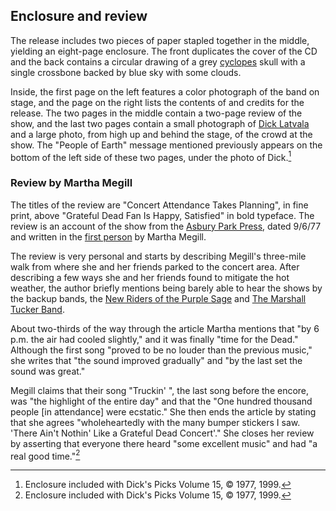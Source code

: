 
==Enclosure and review==

The release includes two pieces of paper stapled together in the middle, yielding an eight-page enclosure.  The front duplicates the cover of the CD and the back contains a circular drawing of a grey [[Cyclopes|cyclopes]] skull with a single crossbone backed by blue sky with some clouds.

Inside, the first page on the left features a color photograph of the band on stage, and the page on the right lists the contents of and credits for the release.  The two pages in the middle contain a two-page review of the show, and the last two pages contain a small photograph of [[Dick Latvala]] and a large photo, from high up and behind the stage, of the crowd at the show.  The "People of Earth" message mentioned previously appears on the bottom of the left side of these two pages, under the photo of Dick.<ref>Enclosure included with Dick's Picks Volume 15, &copy; 1977, 1999.</ref>

===Review by Martha Megill===

The titles of the review are "Concert Attendance Takes Planning", in fine print, above "Grateful Dead Fan Is Happy, Satisfied" in bold typeface.  The review is an account of the show from the [[Asbury Park Press]], dated 9/6/77 and written in the [[First-person narrative|first person]] by Martha Megill.

The review is very personal and starts by describing Megill's three-mile walk from where she and her friends parked to the concert area.  After describing a few ways she and her friends found to mitigate the hot weather, the author briefly mentions being barely able to hear the shows by the backup bands, the [[New Riders of the Purple Sage]] and [[The Marshall Tucker Band]].

About two-thirds of the way through the article Martha mentions that "by 6 p.m. the air had cooled slightly," and it was finally "time for the Dead."  Although the first song "proved to be no louder than the previous music," she writes that "the sound improved gradually" and "by the last set the sound was great."

Megill claims that their song "Truckin' ", the last song before the encore, was "the highlight of the entire day" and that the "One hundred thousand people [in attendance] were ecstatic."  She then ends the article by stating that she agrees "wholeheartedly with the many bumper stickers I saw.  'There Ain't Nothin' Like a Grateful Dead Concert'."  She closes her review by asserting that everyone there heard "some excellent music" and had "a real good time."<ref>Enclosure included with Dick's Picks Volume 15, &copy; 1977, 1999.</ref>

